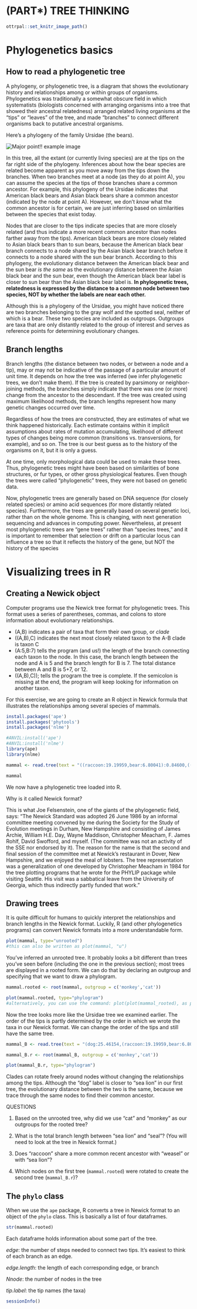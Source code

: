 # (PART\*) TREE THINKING {-}

```r
ottrpal::set_knitr_image_path()
```

# Phylogenetics basics

## How to read a phylogenetic tree

A phylogeny, or phylogenetic tree, is a diagram that shows the evolutionary history and relationships among or within groups of organisms. Phylogenetics was traditionally a somewhat obscure field in which systematists (biologists concerned with arranging organisms into a tree that showed their ancestral relatedness) arranged related living organisms at the “tips” or “leaves” of the tree, and made “branches” to connect different organisms back to putative ancestral organisms.

Here's a phylogeny of the family Ursidae (the bears).

<img src="resources/images/03-bear_phylogeny.png" title="Major point!! example image" alt="Major point!! example image" style="display: block; margin: auto;" />

In this tree, all the extant (or currently living species) are at the tips on the far right side of the phylogeny. Inferences about how the bear species are related become apparent as you move away from the tips down the branches. When two branches meet at a node (as they do at point A), you can assume the species at the tips of those branches share a common ancestor. For example, this phylogeny of the Ursidae indicates that American black bears and Asian black bears share a common ancestor (indicated by the node at point A). However, we don’t _know_ what the common ancestor is for certain, we are just inferring based on similarities between the species that exist today.

Nodes that are closer to the tips indicate species that are more closely related (and thus indicate a more recent common ancestor than nodes farther away from the tips). American black bears are more closely related to Asian black bears than to sun bears, because the American black bear branch connects to a node shared by the Asian black bear branch before it connects to a node shared with the sun bear branch. According to this phylogeny, the evolutionary distance between the American black bear and the sun bear _is the same_ as the evolutionary distance between the Asian black bear and the sun bear, even though the American black bear label is closer to sun bear than the Asian black bear label is. **In phylogenetic trees, relatedness is expressed by the distance to a common node between two species, NOT by whether the labels are near each other.**

Although this is a phylogeny of the Ursidae, you might have noticed there are two branches belonging to the gray wolf and the spotted seal, neither of which is a bear. These two species are included as outgroups. Outgroups are taxa that are only distantly related to the group of interest and serves as reference points for determining evolutionary changes.

## Branch lengths

Branch lengths (the distance between two nodes, or between a node and a tip), may or may not be indicative of the passage of a particular amount of unit time. It depends on how the tree was inferred (we infer phylogenetic trees, we don't make them). If the tree is created by parsimony or neighbor-joining methods, the branches simply indicate that there was one (or more) change from the ancestor to the descendant.  If the tree was created using maximum likelihood methods, the branch lengths represent how many genetic changes occurred over time.

Regardless of how the trees are constructed, they are estimates of what we think happened historically.  Each estimate contains within it implicit assumptions about rates of mutation accumulating, likelihood of different types of changes being more common (transitions vs. transversions, for example), and so on.  The tree is our best guess as to the history of the organisms on it, but it is only a guess.


::: {.fyi}
At one time, only morphological data could be used to make these trees.  Thus, phylogenetic trees might have been based on similarities of bone structures, or fur types, or other gross physiological features.  Even though the trees were called “phylogenetic” trees, they were not based on genetic data.

Now, phylogenetic trees are generally based on DNA sequence (for closely related species) or amino acid sequences (for more distantly related species).  Furthermore, the trees are generally based on several genetic loci, rather than on the whole genome.  This is changing, with next generation sequencing and advances in computing power.  Nevertheless, at present most phylogenetic trees are “gene trees” rather than “species trees,” and it is important to remember that selection or drift on a particular locus can influence a tree so that it reflects the history of the gene, but NOT the history of the species
:::

# Visualizing trees in R

## Creating a Newick object

Computer programs use the Newick tree format for phylogenetic trees. This format uses a series of parentheses, commas, and colons to store information about evolutionary relationships. 

  * (A,B) indicates a pair of taxa that form their own group, or _clade_
  * ((A,B),C) indicates the next most closely related taxon to the A-B clade is taxon C
  * (A:5,B:7) tells the program (and us!) the length of the branch connecting each taxon to the node. In this case, the branch length between the node and A is 5 and the branch length for B is 7. The total distance between A and B is 5+7, or 12.
  * ((A,B),C)); tells the program the tree is complete. If the semicolon is missing at the end, the program will keep looking for information on another taxon.

For this exercise, we are going to create an R object in Newick formula that illustrates the relationships among several species of mammals.

```r
install.packages('ape')
install.packages('phytools')
install.packages('nlme')
```

```r
#ANVIL:install('ape')
#ANVIL:install('nlme')
library(ape)
library(nlme)

mammal <- read.tree(text = "((raccoon:19.19959,bear:6.80041):0.84600,((sea_lion:11.99700, seal:12.00300):7.52973,((monkey:100.85930,cat:47.14069):20.59201, weasel:18.87953):2.09460):3.87382,dog:25.46154);")

mammal
```

We now have a phylogenetic tree loaded into R. 

::: {.fyi}
Why is it called Newick format?

This is what Joe Felsenstein, one of the giants of the phylogenetic field, says: 
"The Newick Standard was adopted 26 June 1986 by an informal committee meeting convened by me during the Society for the Study of Evolution meetings in Durham, New Hampshire and consisting of James Archie, William H.E. Day, Wayne Maddison, Christopher Meacham, F. James Rohlf, David Swofford, and myself. (The committee was not an activity of the SSE nor endorsed by it). The reason for the name is that the second and final session of the committee met at Newick's restaurant in Dover, New Hampshire, and we enjoyed the meal of lobsters. The tree representation was a generalization of one developed by Christopher Meacham in 1984 for the tree plotting programs that he wrote for the PHYLIP package while visiting Seattle. His visit was a sabbatical leave from the University of Georgia, which thus indirectly partly funded that work."
:::

## Drawing trees

It is quite difficult for humans to quickly interpret the relationships and branch lengths in the Newick format. Luckily, R (and other phylogenetics programs) can convert Newick formats into a more understandable form.

```r
plot(mammal, type="unrooted")
#this can also be written as plot(mammal, "u")
```

You've inferred an unrooted tree. It probably looks a bit different than trees you've seen before (including the one in the previous section); most trees are displayed in a rooted form. We can do that by declaring an outgroup and specifying that we want to draw a phylogram.

```r
mammal.rooted <- root(mammal, outgroup = c('monkey','cat'))

plot(mammal.rooted, type="phylogram")
#alternatively, you can use the command: plot(plot(mammal_rooted), as phylogram is the default type
```

Now the tree looks more like the Ursidae tree we examined earlier. The order of the tips is partly determined by the order in which we wrote the taxa in our Newick format. We can change the order of the tips and still have the same tree.


```r
mammal_B <- read.tree(text = "(dog:25.46154,(raccoon:19.19959,bear:6.80041):0.84600,((seal:12.00300,sea_lion:11.99700):7.52973,((monkey:100.85930,cat:47.14069):20.59201, weasel:18.87953):2.09460):3.87382);")

mammal_B.r <- root(mammal_B, outgroup = c('monkey','cat'))

plot(mammal_B.r, type="phylogram")
```

Clades can rotate freely around nodes without changing the relationships among the tips. Although the "dog" label is closer to "sea lion" in our first tree, the evolutionary distance between the two is the same, because we trace through the same nodes to find their common ancestor.

::: {.fyi}
QUESTIONS

1. Based on the unrooted tree, why did we use "cat" and "monkey" as our outgroups for the rooted tree?

2. What is the total branch length between "sea lion" and "seal"? (You will need to look at the tree in Newick format.)

3. Does "raccoon" share a more common recent ancestor with "weasel" or with "sea lion"?

4. Which nodes on the first tree (`mammal.rooted`) were rotated to create the second tree (`mammal_B.r`)?
:::

## The `phylo` class

When we use the `ape` package, R converts a tree in Newick format to an object of the `phylo` class. This is basically a list of four dataframes.

```r
str(mammal.rooted)
```

Each dataframe holds information about some part of the tree.

_edge_: the number of steps needed to connect two tips. It's easiest to think of each branch as an edge. 

_edge.length_: the length of each corresponding edge, or branch

_Nnode_: the number of nodes in the tree

_tip.label_: the tip names (the taxa)


```r
sessionInfo()
```


